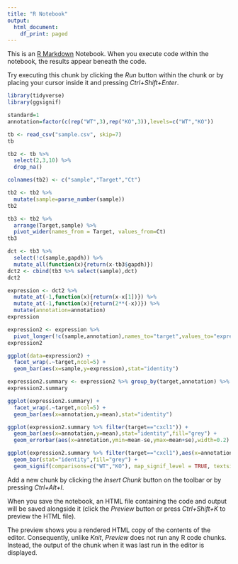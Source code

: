 ---
title: "R Notebook"
output:
  html_document:
    df_print: paged
---

This is an [R Markdown](http://rmarkdown.rstudio.com) Notebook. When you execute code within the notebook, the results appear beneath the code. 

Try executing this chunk by clicking the *Run* button within the chunk or by placing your cursor inside it and pressing *Ctrl+Shift+Enter*. 

```{r}
library(tidyverse)
library(ggsignif)
```
```{r}
standard=1
annotation=factor(c(rep("WT",3),rep("KO",3)),levels=c("WT","KO"))
```

```{r}
tb <- read_csv("sample.csv", skip=7)
tb
```

```{r}
tb2 <- tb %>%
  select(2,3,10) %>% 
  drop_na()

colnames(tb2) <- c("sample","Target","Ct")

tb2 <- tb2 %>% 
  mutate(sample=parse_number(sample))
tb2
```

```{r}
tb3 <- tb2 %>% 
  arrange(Target,sample) %>% 
  pivot_wider(names_from = Target, values_from=Ct)
tb3
```


```{r}
dct <- tb3 %>% 
  select(!c(sample,gapdh)) %>% 
  mutate_all(function(x){return(x-tb3$gapdh)})
dct2 <- cbind(tb3 %>% select(sample),dct)
dct2
```


```{r}
expression <- dct2 %>% 
  mutate_at(-1,function(x){return(x-x[1])}) %>% 
  mutate_at(-1,function(x){return(2**(-x))}) %>% 
  mutate(annotation=annotation)
expression
```

```{r}
expression2 <- expression %>% 
  pivot_longer(!c(sample,annotation),names_to="target",values_to="expression")
expression2

ggplot(data=expression2) +
  facet_wrap(.~target,ncol=5) +
  geom_bar(aes(x=sample,y=expression),stat="identity")
```
```{r}
expression2.summary <- expression2 %>% group_by(target,annotation) %>% summarize(mean=mean(expression),sd=sd(expression),se=sd(expression)/sqrt(length(expression)))
expression2.summary
```
```{r}
ggplot(expression2.summary) +
  facet_wrap(.~target,ncol=5) +
  geom_bar(aes(x=annotation,y=mean),stat="identity")
```
```{r}
ggplot(expression2.summary %>% filter(target=="cxcl1")) +
  geom_bar(aes(x=annotation,y=mean),stat="identity",fill="grey") +
  geom_errorbar(aes(x=annotation,ymin=mean-se,ymax=mean+se),width=0.2)
```
```{r}
ggplot(expression2.summary %>% filter(target=="cxcl1"),aes(x=annotation,y=mean)) +
  geom_bar(stat="identity",fill="grey") +
  geom_signif(comparisons=c("WT","KO"), map_signif_level = TRUE, textsize=6)
```


Add a new chunk by clicking the *Insert Chunk* button on the toolbar or by pressing *Ctrl+Alt+I*.

When you save the notebook, an HTML file containing the code and output will be saved alongside it (click the *Preview* button or press *Ctrl+Shift+K* to preview the HTML file).

The preview shows you a rendered HTML copy of the contents of the editor. Consequently, unlike *Knit*, *Preview* does not run any R code chunks. Instead, the output of the chunk when it was last run in the editor is displayed.
